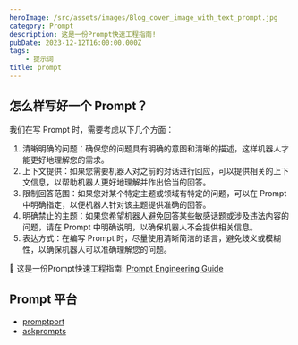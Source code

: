 ```yaml
---
heroImage: /src/assets/images/Blog_cover_image_with_text_prompt.jpg
category: Prompt
description: 这是一份Prompt快速工程指南!
pubDate: 2023-12-12T16:00:00.000Z
tags:
    - 提示词
title: prompt
---
```


## 怎么样写好一个 Prompt？

我们在写 Prompt 时，需要考虑以下几个方面：

1. 清晰明确的问题：确保您的问题具有明确的意图和清晰的描述，这样机器人才能更好地理解您的需求。
2. 上下文提供：如果您需要机器人对之前的对话进行回应，可以提供相关的上下文信息，以帮助机器人更好地理解并作出恰当的回答。
3. 限制回答范围：如果您对某个特定主题或领域有特定的问题，可以在 Prompt 中明确指定，以便机器人针对该主题提供准确的回答。
4. 明确禁止的主题：如果您希望机器人避免回答某些敏感话题或涉及违法内容的问题，请在 Prompt 中明确说明，以确保机器人不会提供相关信息。
5. 表达方式：在编写 Prompt 时，尽量使用清晰简洁的语言，避免歧义或模糊性，以确保机器人可以准确理解您的问题。

🚀 这是一份Prompt快速工程指南: <a href="https://www.promptingguide.ai/zh" target="_black">Prompt Engineering Guide</a>

## Prompt 平台

- <a href="https://promptport.ai/" target="_black">promptport</a>
- <a href="https://www.askprompts.com" target="_black">askprompts</a>



